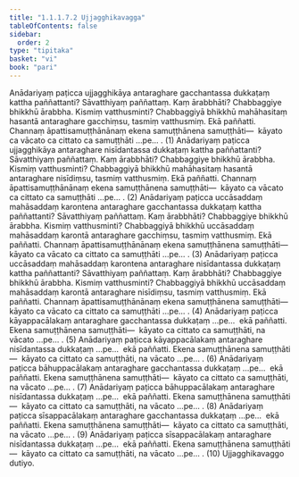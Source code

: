 ```yaml
---
title: "1.1.1.7.2 Ujjagghikavagga"
tableOfContents: false
sidebar:
  order: 2
type: "tipitaka"
basket: "vi"
book: "pari"
---
```



<DynamicBreadcrumb />

<Division number="151" book="pari" e="ch" v="5" p="45">

<Paragraph number="250" book="pari">
Anādariyaṃ paṭicca ujjagghikāya antaraghare gacchantassa dukkaṭaṃ kattha paññattanti? Sāvatthiyaṃ paññattaṃ. Kaṃ ārabbhāti? Chabbaggiye bhikkhū ārabbha. Kismiṃ vatthusminti? Chabbaggiyā bhikkhū mahāhasitaṃ hasantā antaraghare gacchiṃsu, tasmiṃ vatthusmiṃ. Ekā paññatti. Channaṃ āpattisamuṭṭhānānaṃ ekena samuṭṭhānena samuṭṭhāti—  kāyato ca vācato ca cittato ca samuṭṭhāti …pe… . (1)
</Paragraph>

<Paragraph number="251" book="pari">
Anādariyaṃ paṭicca ujjagghikāya antaraghare nisīdantassa dukkaṭaṃ kattha paññattanti? Sāvatthiyaṃ paññattaṃ. Kaṃ ārabbhāti? Chabbaggiye bhikkhū ārabbha. Kismiṃ vatthusminti? Chabbaggiyā bhikkhū mahāhasitaṃ hasantā antaraghare nisīdiṃsu, tasmiṃ vatthusmiṃ. Ekā paññatti. Channaṃ āpattisamuṭṭhānānaṃ ekena samuṭṭhānena samuṭṭhāti—  kāyato ca vācato ca cittato ca samuṭṭhāti …pe… . (2)
</Paragraph>

<Paragraph number="252" book="pari">
Anādariyaṃ paṭicca uccāsaddaṃ mahāsaddaṃ karontena antaraghare gacchantassa dukkaṭaṃ kattha paññattanti? Sāvatthiyaṃ paññattaṃ. Kaṃ ārabbhāti? Chabbaggiye bhikkhū ārabbha. Kismiṃ vatthusminti? Chabbaggiyā bhikkhū uccāsaddaṃ mahāsaddaṃ karontā antaraghare gacchiṃsu, tasmiṃ vatthusmiṃ. Ekā paññatti. Channaṃ āpattisamuṭṭhānānaṃ ekena samuṭṭhānena samuṭṭhāti—  kāyato ca vācato ca cittato ca samuṭṭhāti …pe… . (3)
</Paragraph>

<Paragraph number="253" book="pari">
Anādariyaṃ paṭicca uccāsaddaṃ mahāsaddaṃ karontena antaraghare nisīdantassa dukkaṭaṃ kattha paññattanti? Sāvatthiyaṃ paññattaṃ. Kaṃ ārabbhāti? Chabbaggiye bhikkhū ārabbha. Kismiṃ vatthusminti? Chabbaggiyā bhikkhū uccāsaddaṃ mahāsaddaṃ karontā antaraghare nisīdiṃsu, tasmiṃ vatthusmiṃ. Ekā paññatti. Channaṃ āpattisamuṭṭhānānaṃ ekena samuṭṭhānena samuṭṭhāti—  kāyato ca vācato ca cittato ca samuṭṭhāti …pe… . (4)
</Paragraph>

<Paragraph number="254" book="pari">
Anādariyaṃ paṭicca kāyappacālakaṃ antaraghare gacchantassa dukkaṭaṃ …pe…  ekā paññatti. Ekena samuṭṭhānena samuṭṭhāti—  kāyato ca cittato ca samuṭṭhāti, na vācato …pe… . (5)
</Paragraph>

<Paragraph number="255" book="pari">
Anādariyaṃ paṭicca kāyappacālakaṃ antaraghare nisīdantassa dukkaṭaṃ …pe…  ekā paññatti. Ekena samuṭṭhānena samuṭṭhāti—  kāyato ca cittato ca samuṭṭhāti, na vācato …pe… . (6)
</Paragraph>

<Paragraph number="256" book="pari">
Anādariyaṃ paṭicca bāhuppacālakaṃ antaraghare gacchantassa dukkaṭaṃ …pe…  ekā paññatti. Ekena samuṭṭhānena samuṭṭhāti—  kāyato ca cittato ca samuṭṭhāti, na vācato …pe… . (7)
</Paragraph>

<Paragraph number="257" book="pari">
Anādariyaṃ paṭicca bāhuppacālakaṃ antaraghare nisīdantassa dukkaṭaṃ …pe…  ekā paññatti. Ekena samuṭṭhānena samuṭṭhāti—  kāyato ca cittato ca samuṭṭhāti, na vācato …pe… . (8)
</Paragraph>

<Paragraph number="258" book="pari">
Anādariyaṃ paṭicca sīsappacālakaṃ antaraghare gacchantassa dukkaṭaṃ …pe…  ekā paññatti. Ekena samuṭṭhānena samuṭṭhāti—  kāyato ca cittato ca samuṭṭhāti, na vācato …pe… . (9)
</Paragraph>

<Paragraph number="259" book="pari">
Anādariyaṃ paṭicca sīsappacālakaṃ antaraghare nisīdantassa dukkaṭaṃ …pe…  ekā paññatti. Ekena samuṭṭhānena samuṭṭhāti—  kāyato ca cittato ca samuṭṭhāti, na vācato …pe… . (10)

</Paragraph>
</Division>

<Paragraph number="260" type="center" book="pari">
Ujjagghikavaggo dutiyo.
</Paragraph>